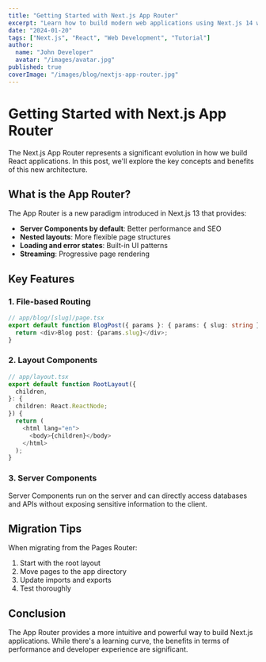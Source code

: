 ```yaml
---
title: "Getting Started with Next.js App Router"
excerpt: "Learn how to build modern web applications using Next.js 14 with the new App Router architecture"
date: "2024-01-20"
tags: ["Next.js", "React", "Web Development", "Tutorial"]
author:
  name: "John Developer"
  avatar: "/images/avatar.jpg"
published: true
coverImage: "/images/blog/nextjs-app-router.jpg"
---
```


# Getting Started with Next.js App Router

The Next.js App Router represents a significant evolution in how we build React applications. In this post, we'll explore the key concepts and benefits of this new architecture.

## What is the App Router?

The App Router is a new paradigm introduced in Next.js 13 that provides:

- **Server Components by default**: Better performance and SEO
- **Nested layouts**: More flexible page structures
- **Loading and error states**: Built-in UI patterns
- **Streaming**: Progressive page rendering

## Key Features

### 1. File-based Routing

```typescript
// app/blog/[slug]/page.tsx
export default function BlogPost({ params }: { params: { slug: string } }) {
  return <div>Blog post: {params.slug}</div>;
}
```

### 2. Layout Components

```typescript
// app/layout.tsx
export default function RootLayout({
  children,
}: {
  children: React.ReactNode;
}) {
  return (
    <html lang="en">
      <body>{children}</body>
    </html>
  );
}
```

### 3. Server Components

Server Components run on the server and can directly access databases and APIs without exposing sensitive information to the client.

## Migration Tips

When migrating from the Pages Router:

1. Start with the root layout
2. Move pages to the app directory
3. Update imports and exports
4. Test thoroughly

## Conclusion

The App Router provides a more intuitive and powerful way to build Next.js applications. While there's a learning curve, the benefits in terms of performance and developer experience are significant.